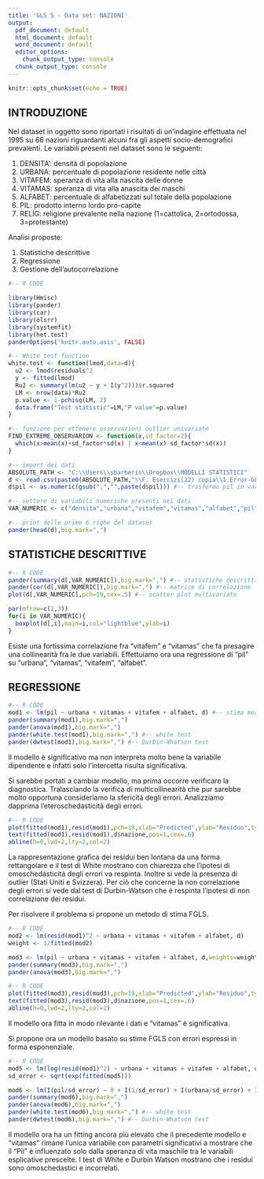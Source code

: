 ---
title: 'GLS 5 - Data set: NAZIONI'
output:
  pdf_document: default
  html_document: default
  word_document: default
  editor_options:
    chunk_output_type: console
  chunk_output_type: console
---

```{r setup, include=FALSE}
knitr::opts_chunk$set(echo = TRUE)
```

## INTRODUZIONE

Nel dataset in oggetto sono riportati i risultati di un'indagine effettuata nel 1995 su 66 nazioni riguardanti alcuni fra gli aspetti socio-demografici prevalenti. Le variabili presenti nel dataset sono le seguenti: 

1. DENSITA': densità di popolazione
2. URBANA: percentuale di popolazione residente nelle città
3. VITAFEM: speranza di vita alla nascita delle donne
4. VITAMAS: speranza di vita alla anascita dei maschi
5. ALFABET: percentuale di alfabetizzati sul totale della popolazione
6. PIL: prodotto interno lordo pro-capite
7. RELIG: religione prevalente nella nazione (1=cattolica, 2=ortodossa, 3=protestante)

Analisi proposte:

1. Statistiche descrittive
2. Regressione
3. Gestione dell'autocorrelazione

> >

```{r,eval=TRUE,echo=T,warning=FALSE,message=F,results="asis"}
#-- R CODE 

library(Hmisc)
library(pander)
library(car)
library(olsrr)
library(systemfit)
library(het.test)
panderOptions('knitr.auto.asis', FALSE)

#-- White test function
white.test <- function(lmod,data=d){
  u2 <- lmod$residuals^2
  y <- fitted(lmod)
  Ru2 <- summary(lm(u2 ~ y + I(y^2)))$r.squared
  LM <- nrow(data)*Ru2
  p.value <- 1-pchisq(LM, 2)
  data.frame("Test statistic"=LM,"P value"=p.value)
}

#-- funzione per ottenere osservazioni outlier univariate
FIND_EXTREME_OBSERVARION <- function(x,sd_factor=2){
  which(x>mean(x)+sd_factor*sd(x) | x<mean(x)-sd_factor*sd(x))  
}

#-- import dei dati
ABSOLUTE_PATH <- "C:\\Users\\sbarberis\\Dropbox\\MODELLI STATISTICI"
d <- read.csv(paste0(ABSOLUTE_PATH,"\\F. Esercizi(22) copia\\1.Error-GLS copy(8)\\5.Error-GLS\\nazioni.csv"),sep=";")
d$pil <- as.numeric(gsub(",","",paste(d$pil))) #-- trasformo pil in variabile numerica

#-- vettore di variabili numeriche presenti nei dati
VAR_NUMERIC <- c("densita","urbana","vitafem","vitamas","alfabet","pil")

#-- print delle prime 6 righe del dataset
pander(head(d),big.mark=",")
```


> >

## STATISTICHE DESCRITTIVE

> >

```{r,fig.width=6,echo=T,message=FALSE,results="asis"}
#-- R CODE
pander(summary(d[,VAR_NUMERIC]),big.mark=",") #-- statistiche descrittive
pander(cor(d[,VAR_NUMERIC]),big.mark=",") #-- matrice di correlazione
plot(d[,VAR_NUMERIC],pch=19,cex=.5) #-- scatter plot multivariato

par(mfrow=c(2,3))
for(i in VAR_NUMERIC){
  boxplot(d[,i],main=i,col="lightblue",ylab=i)
}
```

Esiste una fortissima correlazione fra "vitafem" e "vitamas" che fa presagire una collinearità fra le due variabili. Effettuiamo ora una regressione di "pil" su "urbana", "vitamas", "vitafem", "alfabet".
 
 
## REGRESSIONE

> >

```{r,fig.width=6,echo=T,message=FALSE,results="asis"}
#-- R CODE
mod1 <- lm(pil ~ urbana + vitamas + vitafem + alfabet, d) #-- stima modello lineare semplice
pander(summary(mod1),big.mark=",")
pander(anova(mod1),big.mark=",")
pander(white.test(mod1),big.mark=",") #-- white test
pander(dwtest(mod1),big.mark=",") #-- Durbin-Whatson test
```

Il modello è significativo ma non interpreta molto bene la variabile dipendente e infatti solo l’intercetta risulta significativa.

Si sarebbe portati a cambiar modello, ma prima occorre verificare la diagnostica. Tralasciando la verifica di multicollinearità che pur sarebbe molto opportuna consideriamo la sfericità degli errori. Analizziamo dapprima l’eteroschedasticità degli errori.

> >

```{r,fig.width=6,echo=T,message=FALSE,results="asis"}
#-- R CODE
plot(fitted(mod1),resid(mod1),pch=19,xlab="Predicted",ylab="Residuo",type="p",col=1,lwd=2)
text(fitted(mod1),resid(mod1),d$nazione,pos=1,cex=.6)
abline(h=0,lwd=2,lty=2,col=2)
```

La rappresentazione grafica dei residui ben lontana da una forma rettangolare e il test di White mostrano con chiarezza che l’ipotesi di omoschedasticità degli errori va respinta. Inoltre  si vede la presenza di outlier (Stati Uniti e Svizzera).
Per ciò che concerne la non correlazione degli errori si vede dal test di Durbin-Watson che è respinta l’ipotesi di non correlazione dei residui. 

Per risolvere il problema si propone un metodo di stima FGLS.

> >

```{r,fig.width=6,echo=T,message=FALSE,results="asis"}
#-- R CODE
mod2 <- lm(resid(mod1)^2 ~ urbana + vitamas + vitafem + alfabet, d) 
weight <- 1/fitted(mod2)

mod3 <- lm(pil ~ urbana + vitamas + vitafem + alfabet, d,weights=weight)
pander(summary(mod3),big.mark=",")
pander(anova(mod3),big.mark=",")
```

> >

```{r,fig.width=6,echo=T,message=FALSE,results="asis"}
#-- R CODE
plot(fitted(mod3),resid(mod3),pch=19,xlab="Predicted",ylab="Residuo",type="p",col=1,lwd=2)
text(fitted(mod3),resid(mod3),d$nazione,pos=1,cex=.6)
abline(h=0,lwd=2,lty=2,col=2)
```

Il modello ora fitta in modo rilevante i dati e "vitamas" è significativa.

Si propone ora un modello basato su stime FGLS con errori espressi in forma esponenziale.


```{r,fig.width=6,echo=T,message=FALSE,results="asis"}
#-- R CODE
mod5 <- lm(log(resid(mod1)^2) ~ urbana + vitamas + vitafem + alfabet, d) 
sd_error <- sqrt(exp(fitted(mod5)))

mod6 <- lm(I(pil/sd_error) ~ 0 + I(1/sd_error) + I(urbana/sd_error) + I(vitamas/sd_error) + I(vitafem/sd_error) + I(alfabet/sd_error), d)
pander(summary(mod6),big.mark=",")
pander(anova(mod6),big.mark=",")
pander(white.test(mod6),big.mark=",") #-- white test
pander(dwtest(mod6),big.mark=",") #-- Durbin-Whatson test
```

Il modello ora ha un fitting ancora più elevato che il precedente modello e "vitamas" rimane l’unica variabile con parametri significativi a mostrare che il "Pil" è influenzato solo dalla speranza di vita maschile tra le variabili esplicative prescelte. I test di White e Durbin Watson mostrano che i residui sono omoschedastici e incorrelati.


